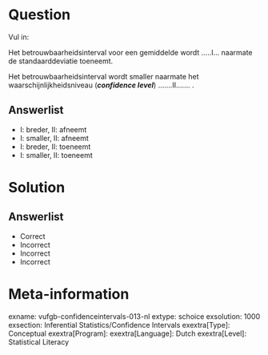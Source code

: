 Question
========
  
Vul in: 

Het betrouwbaarheidsinterval voor een gemiddelde wordt .....I... naarmate de standaarddeviatie toeneemt. 

Het betrouwbaarheidsinterval wordt smaller naarmate het waarschijnlijkheidsniveau (***confidence level***) …....II……. . 
  
Answerlist
----------
* I: breder,  II: afneemt
* I: smaller,  II: afneemt
* I: breder,   II: toeneemt
* I: smaller,  II: toeneemt


Solution
========

Answerlist
----------
* Correct
* Incorrect
* Incorrect
* Incorrect

Meta-information
================
exname: vufgb-confidenceintervals-013-nl
extype: schoice
exsolution: 1000
exsection: Inferential Statistics/Confidence Intervals
exextra[Type]: Conceptual
exextra[Program]: 
exextra[Language]: Dutch
exextra[Level]: Statistical Literacy